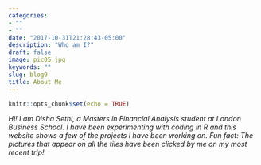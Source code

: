 ```yaml
---
categories:
- ""
- ""
date: "2017-10-31T21:28:43-05:00"
description: "Who am I?"
draft: false
image: pic05.jpg
keywords: ""
slug: blog9
title: About Me
---
```


```r
knitr::opts_chunk$set(echo = TRUE)
```

*Hi! I am Disha Sethi, a Masters in Financial Analysis student at London Business School. I have been experimenting with coding in R and this website shows a few of the projects I have been working on. Fun fact: The pictures that appear on all the tiles have been clicked by me on my most recent trip!*
